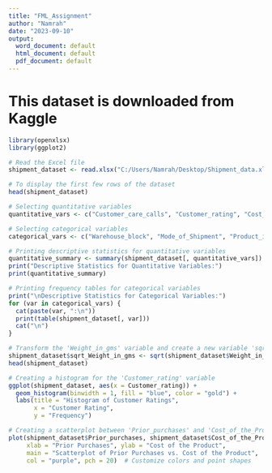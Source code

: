 ---
title: "FML_Assignment"
author: "Namrah"
date: "2023-09-10"
output:
  word_document: default
  html_document: default
  pdf_document: default
---

# This dataset is downloaded from Kaggle

```{r}
library(openxlsx)
library(ggplot2)

```

```{r}
# Read the Excel file
shipment_dataset <- read.xlsx("C:/Users/Namrah/Desktop/Shipment_data.xlsx")

# To display the first few rows of the dataset
head(shipment_dataset)
```

```{r}

# Selecting quantitative variables
quantitative_vars <- c("Customer_care_calls", "Customer_rating", "Cost_of_the_Product", "Prior_purchases", "Discount_offered", "Weight_in_gms")

# Selecting categorical variables
categorical_vars <- c("Warehouse_block", "Mode_of_Shipment", "Product_importance", "Gender", "Reached.on.Time_Y.N")

# Printing descriptive statistics for quantitative variables
quantitative_summary <- summary(shipment_dataset[, quantitative_vars])
print("Descriptive Statistics for Quantitative Variables:")
print(quantitative_summary)

# Printing frequency tables for categorical variables
print("\nDescriptive Statistics for Categorical Variables:")
for (var in categorical_vars) {
  cat(paste(var, ":\n"))
  print(table(shipment_dataset[, var]))
  cat("\n")
}

```

```{r}

# Transform the 'Weight_in_gms' variable and create a new variable 'sqrt_Weight_in_gms'
shipment_dataset$sqrt_Weight_in_gms <- sqrt(shipment_dataset$Weight_in_gms)
head(shipment_dataset)

```

```{r}

# Creating a histogram for the 'Customer_rating' variable
ggplot(shipment_dataset, aes(x = Customer_rating)) +
  geom_histogram(binwidth = 1, fill = "blue", color = "gold") +
  labs(title = "Histogram of Customer Ratings",
       x = "Customer Rating",
       y = "Frequency")

```


```{r}

# Creating a scatterplot between 'Prior_purchases' and 'Cost_of_the_Product'
plot(shipment_dataset$Prior_purchases, shipment_dataset$Cost_of_the_Product,
     xlab = "Prior Purchases", ylab = "Cost of the Product",
     main = "Scatterplot of Prior Purchases vs. Cost of the Product",
     col = "purple", pch = 20)  # Customize colors and point shapes

```


